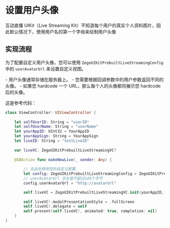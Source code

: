 # 设置用户头像


互动直播 UIKit（Live Streaming Kit）不知道每个用户的真实个人资料图片，因此默认情况下，使用用户名的第一个字母来绘制用户头像

## 实现流程

为了配置自定义用户头像，您可以使用 `ZegoUIKitPrebuiltLiveStreamingConfig` 中的 `userAvatarUrl` 来设置自定义视图。


<Warning title="Warning">
- 用户头像通常存储在服务器上。
- 您需要根据回调参数中的用户参数返回不同的头像。
- 如果您 hardcode 一个 URL，那么每个人的头像都将展示您 hardcode 后的头像。
</Warning>

这是参考代码：

```swift
class ViewController: UIViewController {
    
    let selfUserID: String = "userID" 
    let selfUserName: String = "userName"
    let yourAppID: UInt32 = YourAppID
    let yourAppSign: String = YourAppSign
    let liveID: String = "testLiveID"
    
    var liveVC: ZegoUIKitPrebuiltLiveStreamingVC?
    
    @IBAction func makeNewLive(_ sender: Any) {
        
        // 在此处修改您的自定义配置.
        let config: ZegoUIKitPrebuiltLiveStreamingConfig = ZegoUIKitPrebuiltLiveStreamingConfig.host()
        // userAvatarUrl 总长度不超过144个字节
        config.userAvatarUrl = "http://avatarUrl"

        self.liveVC = ZegoUIKitPrebuiltLiveStreamingVC.init(yourAppID, appSign: yourAppSign, userID: selfUserID, userName: self.selfUserName ?? "", liveID: liveID, config: config)
        
        self.liveVC!.modalPresentationStyle = .fullScreen
        self.liveVC!.delegate = self
        self.present(self.liveVC!, animated: true, completion: nil)
    }
}
```
